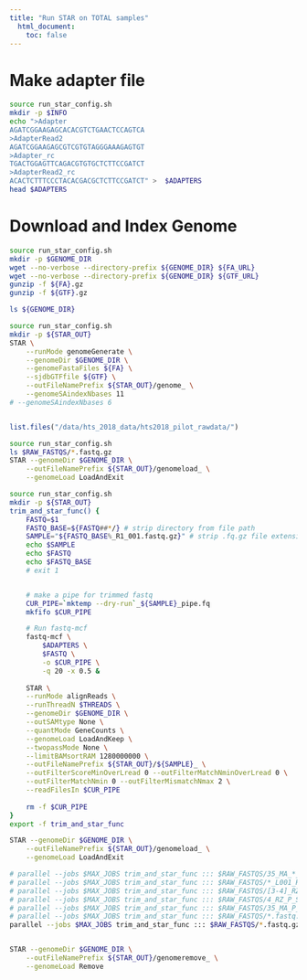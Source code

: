 ```yaml
---
title: "Run STAR on TOTAL samples"
  html_document:
    toc: false
---
```



# Make adapter file
```bash
source run_star_config.sh
mkdir -p $INFO
echo ">Adapter
AGATCGGAAGAGCACACGTCTGAACTCCAGTCA
>AdapterRead2
AGATCGGAAGAGCGTCGTGTAGGGAAAGAGTGT
>Adapter_rc
TGACTGGAGTTCAGACGTGTGCTCTTCCGATCT
>AdapterRead2_rc
ACACTCTTTCCCTACACGACGCTCTTCCGATCT" >  $ADAPTERS
head $ADAPTERS
```

# Download and Index Genome
```bash
source run_star_config.sh
mkdir -p $GENOME_DIR
wget --no-verbose --directory-prefix ${GENOME_DIR} ${FA_URL} 
wget --no-verbose --directory-prefix ${GENOME_DIR} ${GTF_URL}
gunzip -f ${FA}.gz
gunzip -f ${GTF}.gz

ls ${GENOME_DIR}
```


```bash
source run_star_config.sh
mkdir -p ${STAR_OUT}
STAR \
    --runMode genomeGenerate \
    --genomeDir $GENOME_DIR \
    --genomeFastaFiles ${FA} \
    --sjdbGTFfile ${GTF} \
    --outFileNamePrefix ${STAR_OUT}/genome_ \
    --genomeSAindexNbases 11
# --genomeSAindexNbases 6
```

```bash

```

```r
list.files("/data/hts_2018_data/hts2018_pilot_rawdata/")
```


```bash
source run_star_config.sh
ls $RAW_FASTQS/*.fastq.gz
STAR --genomeDir $GENOME_DIR \
    --outFileNamePrefix ${STAR_OUT}/genomeload_ \
    --genomeLoad LoadAndExit 
```


```bash
source run_star_config.sh
mkdir -p ${STAR_OUT}
trim_and_star_func() {
    FASTQ=$1
    FASTQ_BASE=${FASTQ##*/} # strip directory from file path
    SAMPLE="${FASTQ_BASE%_R1_001.fastq.gz}" # strip .fq.gz file extension
    echo $SAMPLE
    echo $FASTQ
    echo $FASTQ_BASE
    # exit 1


    # make a pipe for trimmed fastq
    CUR_PIPE=`mktemp --dry-run`_${SAMPLE}_pipe.fq
    mkfifo $CUR_PIPE

    # Run fastq-mcf
    fastq-mcf \
        $ADAPTERS \
        $FASTQ \
        -o $CUR_PIPE \
        -q 20 -x 0.5 &
        
    STAR \
    --runMode alignReads \
    --runThreadN $THREADS \
    --genomeDir $GENOME_DIR \
    --outSAMtype None \
    --quantMode GeneCounts \
    --genomeLoad LoadAndKeep \
    --twopassMode None \
    --limitBAMsortRAM 1280000000 \
    --outFileNamePrefix ${STAR_OUT}/${SAMPLE}_ \
    --outFilterScoreMinOverLread 0 --outFilterMatchNminOverLread 0 \
    --outFilterMatchNmin 0 --outFilterMismatchNmax 2 \
    --readFilesIn $CUR_PIPE        
        
    rm -f $CUR_PIPE
}
export -f trim_and_star_func

STAR --genomeDir $GENOME_DIR \
    --outFileNamePrefix ${STAR_OUT}/genomeload_ \
    --genomeLoad LoadAndExit 

# parallel --jobs $MAX_JOBS trim_and_star_func ::: $RAW_FASTQS/35_MA_*_L001_R1_001.fastq.gz
# parallel --jobs $MAX_JOBS trim_and_star_func ::: $RAW_FASTQS/*_L001_R1_001.fastq.gz
# parallel --jobs $MAX_JOBS trim_and_star_func ::: $RAW_FASTQS/[3-4]_RZ_*_L001_R1_001.fastq.gz
# parallel --jobs $MAX_JOBS trim_and_star_func ::: $RAW_FASTQS/4_RZ_P_S43_L003_R1_001.fastq.gz $RAW_FASTQS/3_TOT_J_S34_L003_R1_001.fastq.gz
# parallel --jobs $MAX_JOBS trim_and_star_func ::: $RAW_FASTQS/35_MA_P_S39_L002_R1_001.fastq.gz
# parallel --jobs $MAX_JOBS trim_and_star_func ::: $RAW_FASTQS/*.fastq.gz
parallel --jobs $MAX_JOBS trim_and_star_func ::: $RAW_FASTQS/*.fastq.gz


STAR --genomeDir $GENOME_DIR \
    --outFileNamePrefix ${STAR_OUT}/genomeremove_ \
    --genomeLoad Remove
```

